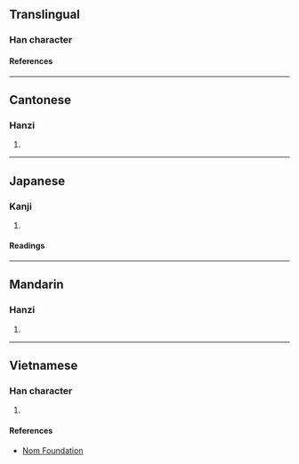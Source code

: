 {{character info/new}}
==Translingual==

===Han character===
{{Han char|rn=64|rad=手|as=04|sn=7|four=|canj=QOB|ids=⿰扌內}}

====References====
{{Han ref|kx=0421.080|dkj=11882|hdz=31837.050|uh=6290}}

----

==Cantonese==

===Hanzi===
{{yue-hanzi|jyut=[[leot6]], [[neot6]]|y=leut6, neut6}}

# {{defn|lang=yue|sort=手04}}

----

==Japanese==

===Kanji===
{{ja-kanji|grade=|rs=手04}}

# {{defn|lang=ja|sort=手04}}

====Readings====
{{ja-readings
|on=どつ, なち, どん, そん, どう
|kun=そめる, うつ, いれる, つかむ
}}

----

==Mandarin==

===Hanzi===
{{cmn-hanzi|pin=[[nè]] ([[ne4]])|wg=ne<sup>4</sup>}}

# {{defn|lang=cmn|sort=手04}}

----

==Vietnamese==

===Han character===
{{vi-readings|rs=手04|reading=nhồi}}

# {{defn|lang=vi|sort=手04}}

====References====
* [http://nomfoundation.org/common/nom_details.php?codepoint=6290 Nom Foundation]